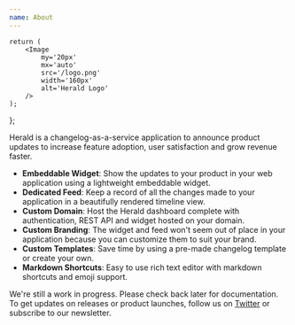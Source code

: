 ```yaml
---
name: About
---
```



<NextSeo
	title='About Herald'
	description='Simple, open-source platform to announce product updates'
/>

	return (
		<Image
			my='20px'
			mx='auto'
			src='/logo.png'
			width='160px'
			alt='Herald Logo'
		/>
	);
};

<Logo />

<Text fontSize='xl' lineHeight='tall'>
	Herald is a changelog-as-a-service application to announce product updates
	to increase feature adoption, user satisfaction and grow revenue faster.
</Text>

-   **Embeddable Widget**: Show the updates to your product in your web application using a lightweight embeddable widget.
-   **Dedicated Feed**: Keep a record of all the changes made to your application in a beautifully rendered timeline view.
-   **Custom Domain**: Host the Herald dashboard complete with authentication, REST API and widget hosted on your domain.
-   **Custom Branding**: The widget and feed won't seem out of place in your application because you can customize them to suit your brand.
-   **Custom Templates**: Save time by using a pre-made changelog template or create your own.
-   **Markdown Shortcuts**: Easy to use rich text editor with markdown shortcuts and emoji support.

We're still a work in progress. Please check back later for documentation.
To get updates on releases or product launches, follow us on [Twitter](https://twitter.com/OpenCatalysts) or subscribe to our newsletter.

<SubscriptionForm />
